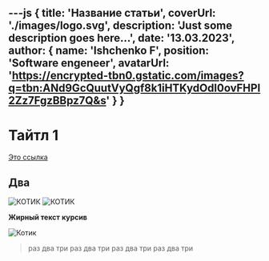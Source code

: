 ---js
{
    title: 'Название статьи',
    coverUrl: './images/logo.svg',
    description: 'Just some description goes here...',
    date: '13.03.2023',
    author: {
        name: 'Ishchenko F',
        position: 'Software engeneer',
        avatarUrl: 'https://encrypted-tbn0.gstatic.com/images?q=tbn:ANd9GcQuutVyQgf8k1iHTKydOdl0ovFHPl2Zz7FgzBBpz7Q&s'
    }
}
---

# Тайтл 1

[Это ссылка](https://encrypted-tbn0.gstatic.com/images?q=tbn:ANd9GcQuutVyQgf8k1iHTKydOdl0ovFHPl2Zz7FgzBBpz7Q&s)

## Два

<style>
{`
.images {
    display: flex;
    row-gap: 10px;
}
@media(max-width: 500px){
    .images{
        flex-direction:column;
    }
}
`}
</style>

<div className='images'>
    <img  src="./images/cats/kit-4.png" alt="КОТИК"/>
    <img src="./images/cats/kit-4.png" alt="КОТИК"/>
</div>

**Жирный текст** __курсив__

![Котик](./images/cats/kit-4.png)

> раз два три
> раз два три
> раз два три
> раз два три
